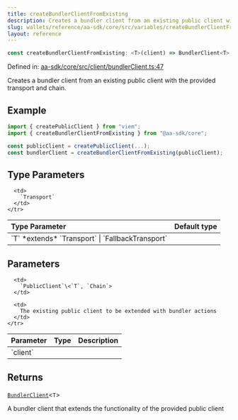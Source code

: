 ```yaml
---
title: createBundlerClientFromExisting
description: Creates a bundler client from an existing public client with the provided transport and chain.
slug: wallets/reference/aa-sdk/core/src/variables/createBundlerClientFromExisting
layout: reference
---
```


```ts
const createBundlerClientFromExisting: <T>(client) => BundlerClient<T>;
```

Defined in: [aa-sdk/core/src/client/bundlerClient.ts:47](https://github.com/alchemyplatform/aa-sdk/blob/4987bdd63823427c48ec21401b71fa3cfc2d0675/aa-sdk/core/src/client/bundlerClient.ts#L47)

Creates a bundler client from an existing public client with the provided transport and chain.

## Example

```ts
import { createPublicClient } from "viem";
import { createBundlerClientFromExisting } from "@aa-sdk/core";

const publicClient = createPublicClient(...);
const bundlerClient = createBundlerClientFromExisting(publicClient);
```

## Type Parameters

<table>
  <thead>
    <tr>
      <th align="left">Type Parameter</th>
      <th align="left">Default type</th>
    </tr>
  </thead>

  <tbody>
    <tr>
      <td>
        `T` *extends* `Transport` | `FallbackTransport`
      </td>

      <td>
        `Transport`
      </td>
    </tr>

  </tbody>
</table>

## Parameters

<table>
  <thead>
    <tr>
      <th align="left">Parameter</th>
      <th align="left">Type</th>
      <th align="left">Description</th>
    </tr>
  </thead>

  <tbody>
    <tr>
      <td>
        `client`
      </td>

      <td>
        `PublicClient`\<`T`, `Chain`>
      </td>

      <td>
        The existing public client to be extended with bundler actions
      </td>
    </tr>

  </tbody>
</table>

## Returns

[`BundlerClient`](../type-aliases/BundlerClient.mdx)\<`T`>

A bundler client that extends the functionality of the provided public client
